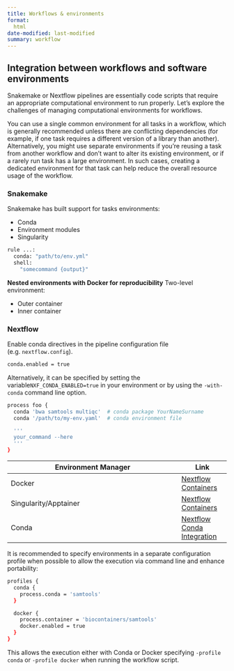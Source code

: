 ```yaml
---
title: Workflows & environments
format: 
  html
date-modified: last-modified
summary: workflow
---
```


## Integration between workflows and software environments

Snakemake or Nextflow pipelines are essentially code scripts that require an appropriate computational environment to run properly. Let's explore the challenges of managing computational environments for workflows.

You can use a single common environment for all tasks in a workflow, which is generally recommended unless there are conflicting dependencies (for example, if one task requires a different version of a library than another). Alternatively, you might use separate environments if you're reusing a task from another workflow and don’t want to alter its existing environment, or if a rarely run task has a large environment. In such cases, creating a dedicated environment for that task can help reduce the overall resource usage of the workflow.

### Snakemake 

Snakemake has built support for tasks environments: 

- Conda
- Environment modules 
- Singularity

```.bash
rule ...:
  conda: "path/to/env.yml"
  shell:
    "somecommand {output}"

```

**Nested environments with Docker for reproducibility** 
Two-level environment: 

- Outer container
- Inner container 

### Nextflow 

Enable conda directives in the pipeline configuration file (e.g. `nextflow.config`). 

```.bash
conda.enabled = true
```
Alternatively, it can be specified by setting the variable`NXF_CONDA_ENABLED=true` in your environment or by using the `-with-conda` command line option.

```.bash
process foo {
  conda 'bwa samtools multiqc'  # conda package YourNameSurname
  conda '/path/to/my-env.yaml'  # conda environment file 

  '''
  your_command --here
  '''
}
```

| Environment Manager | Link |
|---------------------|------|
| Docker              | [Nextflow Containers](https://www.nextflow.io/docs/latest/container.html#docker) |
| Singularity/Apptainer | [Nextflow Containers](https://www.nextflow.io/docs/latest/container.html#apptainer) |
| Conda               | [Nextflow Conda Integration](https://www.nextflow.io/docs/latest/conda.html) |

It is recommended to specify environments in a separate configuration profile when possible to allow the execution via command line and enhance portability:

```.bash
profiles {
  conda {
    process.conda = 'samtools'
  }

  docker {
    process.container = 'biocontainers/samtools'
    docker.enabled = true
  }
}
```

This allows the execution either with Conda or Docker specifying `-profile conda` or `-profile docker` when running the workflow script.

<!--  
Guix --nesting 
-->